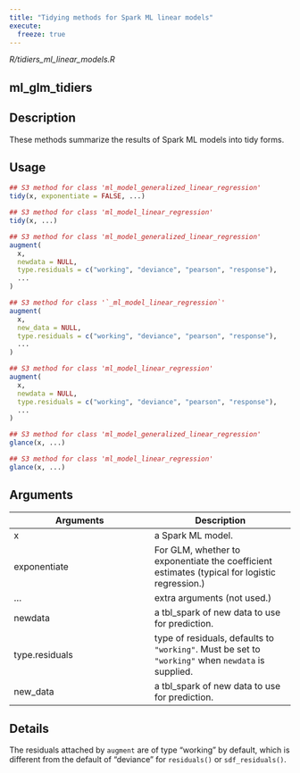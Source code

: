 ```yaml
---
title: "Tidying methods for Spark ML linear models"
execute:
  freeze: true
---
```


*R/tidiers_ml_linear_models.R*

## ml_glm_tidiers

## Description
These methods summarize the results of Spark ML models into tidy forms. 


## Usage
```r
## S3 method for class 'ml_model_generalized_linear_regression'
tidy(x, exponentiate = FALSE, ...) 

## S3 method for class 'ml_model_linear_regression'
tidy(x, ...) 

## S3 method for class 'ml_model_generalized_linear_regression'
augment( 
  x, 
  newdata = NULL, 
  type.residuals = c("working", "deviance", "pearson", "response"), 
  ... 
) 

## S3 method for class '`_ml_model_linear_regression`'
augment( 
  x, 
  new_data = NULL, 
  type.residuals = c("working", "deviance", "pearson", "response"), 
  ... 
) 

## S3 method for class 'ml_model_linear_regression'
augment( 
  x, 
  newdata = NULL, 
  type.residuals = c("working", "deviance", "pearson", "response"), 
  ... 
) 

## S3 method for class 'ml_model_generalized_linear_regression'
glance(x, ...) 

## S3 method for class 'ml_model_linear_regression'
glance(x, ...) 
```

## Arguments
|Arguments|Description|
|---|---|
| x | a Spark ML model. |
| exponentiate | For GLM, whether to exponentiate the coefficient estimates (typical for logistic regression.) |
| ... | extra arguments (not used.) |
| newdata | a tbl_spark of new data to use for prediction. |
| type.residuals | type of residuals, defaults to `"working"`. Must be set to `"working"` when `newdata` is supplied. |
| new_data | a tbl_spark of new data to use for prediction. |

## Details
The residuals attached by `augment` are of type "working" by default,   which is different from the default of "deviance" for `residuals()` or `sdf_residuals()`. 






